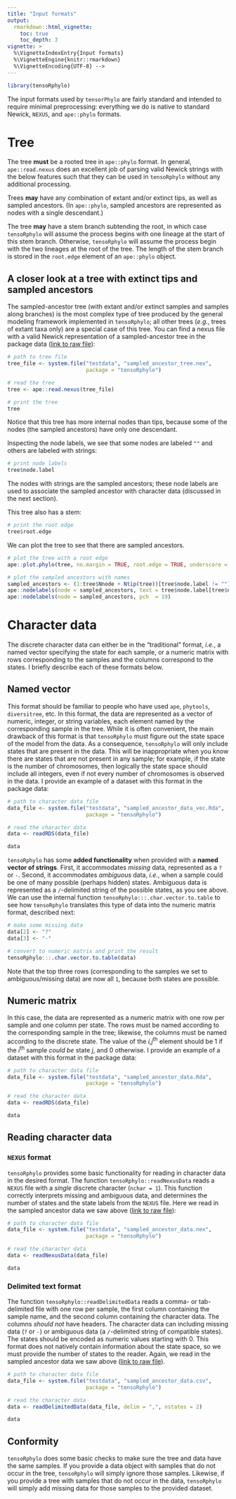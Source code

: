 ```yaml
---
title: "Input formats"
output:
  rmarkdown::html_vignette:
    toc: true
    toc_depth: 3
vignette: >
  %\VignetteIndexEntry{Input formats}
  %\VignetteEngine{knitr::rmarkdown}
  %\VignetteEncoding{UTF-8} -->
---
```


```r
library(tensoRphylo)
```

The input formats used by `tensorPhylo` are fairly standard and intended to require minimal preprocessing: everything we do is native to standard Newick, `NEXUS`, and `ape::phylo` formats.

# Tree

The tree **must** be a rooted tree in `ape::phylo` format.
In general, `ape::read.nexus` does an excellent job of parsing valid Newick strings with the below features such that they can be used in `tensoRphylo` without any additional processing.

Trees **may** have any combination of extant and/or extinct tips, as well as sampled ancestors. (In `ape::phylo`, sampled ancestors are represented as nodes with a single descendant.)

The tree **may** have a stem branch subtending the root, in which case `tensoRphylo` will assume the process begins with one lineage at the start of this stem branch.
Otherwise, `tensoRphylo` will assume the process begin with the two lineages at the root of the tree.
The length of the stem branch is stored in the `root.edge` element of an `ape::phylo` object.

## A closer look at a tree with extinct tips and sampled ancestors

The sampled-ancestor tree (with extant and/or extinct samples and samples along branches) is the most complex type of tree produced by the general modeling framework implemented in `tensoRphylo`; all other trees (_e.g._, trees of extant taxa only) are a special case of this tree.
You can find a nexus file with a valid Newick representation of a sampled-ancestor tree in the package data ([link to raw file](https://github.com/mikeryanmay/tensoRphylo/blob/main/inst/testdata/sampled_ancestor_tree.nex)):
```r
# path to tree file
tree_file <- system.file("testdata", "sampled_ancestor_tree.nex",  
                         package = "tensoRphylo")

# read the tree
tree <- ape::read.nexus(tree_file)

# print the tree
tree
```
Notice that this tree has more internal nodes than tips, because some of the nodes (the sampled ancestors) have only one descendant.

Inspecting the node labels, we see that some nodes are labeled `""` and others are labeled with strings:
```r
# print node labels
tree$node.label
```
The nodes with strings are the sampled ancestors; these node labels are used to associate the sampled ancestor with character data (discussed in the next section).

This tree also has a stem:
```r
# print the root edge
tree$root.edge
```

We can plot the tree to see that there are sampled ancestors.
```r
# plot the tree with a root edge
ape::plot.phylo(tree, no.margin = TRUE, root.edge = TRUE, underscore = TRUE)

# plot the sampled ancestors with names
sampled_ancestors <- (1:tree$Nnode + Ntip(tree))[tree$node.label != ""]
ape::nodelabels(node = sampled_ancestors, text = tree$node.label[tree$node.label != ""], adj = c(0, -1), frame = "none", srt = 35)
ape::nodelabels(node = sampled_ancestors, pch  = 19)
```

# Character data

The discrete character data can either be in the "traditional" format, _i.e._, a named vector specifying the state for each sample, or a numeric matrix with rows corresponding to the samples and the columns correspond to the states.
I briefly describe each of these formats below.

## Named vector

This format should be familiar to people who have used `ape`, `phytools`, `diversitree`, etc.
In this format, the data are represented as a vector of numeric, integer, or string variables, each element named by the corresponding sample in the tree.
While it is often convenient, the main drawback of this format is that `tensoRphylo` must figure out the state space of the model from the data.
As a consequence, `tensoRphylo` will only include states that are present in the data.
This will be inappropriate when you know there are states that are not present in any sample; for example, if the state is the number of chromosomes, then logically the state space should include all integers, even if not every number of chromosomes is observed in the data.
I provide an example of a dataset with this format in the package data:
```r
# path to character data file
data_file <- system.file("testdata", "sampled_ancestor_data_vec.Rda",  
                         package = "tensoRphylo")

# read the character data
data <- readRDS(data_file)

data
```

`tensoRphylo` has some **added functionality** when provided with a **named vector of strings**.
First, it accommodates _missing_ data, represented as a `?` or `-`.
Second, it accommodates _ambiguous_ data, _i.e._, when a sample could be one of many possible (perhaps hidden) states.
Ambiguous data is represented as a `/`-delimited string of the possible states, as you see above.
We can use the internal function `tensoRphylo:::.char.vector.to.table` to see how `tensoRphylo` translates this type of data into the numeric matrix format, described next:
```r
# make some missing data
data[2] <- "?"
data[3] <- "-"

# convert to numeric matrix and print the result
tensoRphylo:::.char.vector.to.table(data)
```
Note that the top three rows (corresponding to the samples we set to ambiguous/missing data) are now all `1`, because both states are possible.

## Numeric matrix

In this case, the data are represented as a numeric matrix with one row per sample and one column per state.
The rows must be named according to the corresponding sample in the tree; likewise, the columns must be named according to the discrete state.
The value of the _i,j_<sup>th</sup> element should be 1 if the _i_<sup>th</sup> sample _could be_ state _j_, and 0 otherwise.
I provide an example of a dataset with this format in the package data:
```r
# path to character data file
data_file <- system.file("testdata", "sampled_ancestor_data.Rda",  
                         package = "tensoRphylo")

# read the character data
data <- readRDS(data_file)

data
```

## Reading character data

### `NEXUS` format

`tensoRphylo` provides some basic functionality for reading in character data in the desired format.
The function `tensoRphylo::readNexusData` reads a `NEXUS` file with a _single_ discrete character (`nchar = 1`).
This function correctly interprets missing and ambiguous data, and determines the number of states and the state labels from the `NEXUS` file.
Here we read in the sampled ancestor data we saw above ([link to raw file](https://github.com/mikeryanmay/tensoRphylo/blob/main/inst/testdata/sampled_ancestor_data.nex)):
```r
# path to character data file
data_file <- system.file("testdata", "sampled_ancestor_data.nex",  
                         package = "tensoRphylo")

# read the character data
data <- readNexusData(data_file)

data
```

### Delimited text format

The function `tensoRphylo::readDelimitedData` reads a comma- or tab-delimited file with one row per sample, the first column containing the sample name, and the second column containing the character data.
The columns _should not_ have headers.
The character data can including missing data (`?` or `-`) or ambiguous data (a `/`-delimited string of compatible states).
The states should be encoded as numeric values starting with 0.
This format does not natively contain information about the state space, so we must provide the number of states to the reader.
Again, we read in the sampled ancestor data we saw above ([link to raw file](https://github.com/mikeryanmay/tensoRphylo/blob/main/inst/testdata/sampled_ancestor_data.csv)).
```r
# path to character data file
data_file <- system.file("testdata", "sampled_ancestor_data.csv",  
                         package = "tensoRphylo")

# read the character data
data <- readDelimitedData(data_file, delim = ",", nstates = 2)

data
```

## Conformity

`tensoRphylo` does some basic checks to make sure the tree and data have the same samples.
If you provide a data object with samples that do not occur in the tree, `tensoRphylo` will simply ignore those samples.
Likewise, if you provide a tree with samples that do not occur in the data, `tensoRphylo` will simply add missing data for those samples to the provided dataset.
